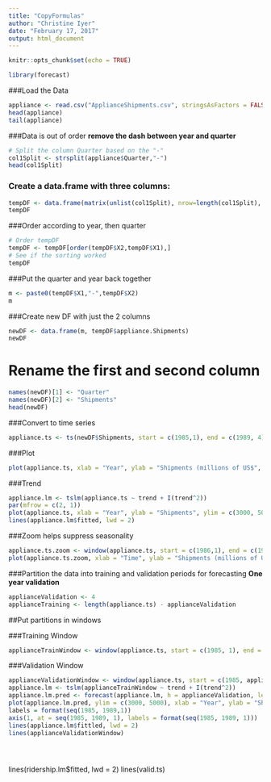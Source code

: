 ```yaml
---
title: "CopyFormulas"
author: "Christine Iyer"
date: "February 17, 2017"
output: html_document
---
```


```r
knitr::opts_chunk$set(echo = TRUE)
```


```r
library(forecast)
```

###Load the Data

```r
appliance <- read.csv("ApplianceShipments.csv", stringsAsFactors = FALSE) 
head(appliance)
tail(appliance)
```


###Data is out of order
**remove the dash between year and quarter**

```r
# Split the column Quarter based on the "-"
col1Split <- strsplit(appliance$Quarter,"-")
head(col1Split)
```

### Create a data.frame with three columns:

```r
tempDF <- data.frame(matrix(unlist(col1Split), nrow=length(col1Split), byrow=T), appliance$Shipments) 
tempDF
```

###Order according to year, then quarter

```r
# Order tempDF 
tempDF <- tempDF[order(tempDF$X2,tempDF$X1),]
# See if the sorting worked
tempDF
```

###Put the quarter and year back together

```r
m <- paste0(tempDF$X1,"-",tempDF$X2)
m
```

###Create new DF with just the 2 columns

```r
newDF <- data.frame(m, tempDF$appliance.Shipments)
newDF
```

# Rename the first and second column

```r
names(newDF)[1] <- "Quarter"
names(newDF)[2] <- "Shipments"
head(newDF)
```

###Convert to time series

```r
appliance.ts <- ts(newDF$Shipments, start = c(1985,1), end = c(1989, 4), freq = 4)
```

###Plot

```r
plot(appliance.ts, xlab = "Year", ylab = "Shipments (millions of US$", ylim = c(3000, 5000), bty = "l")
```

###Trend

```r
appliance.lm <- tslm(appliance.ts ~ trend + I(trend^2))
par(mfrow = c(2, 1))
plot(appliance.ts, xlab = "Year", ylab = "Shipments", ylim = c(3000, 5000), bty = "l") 
lines(appliance.lm$fitted, lwd = 2)
```

###Zoom helps suppress seasonality

```r
appliance.ts.zoom <- window(appliance.ts, start = c(1986,1), end = c(1988, 4))
plot(appliance.ts.zoom, xlab = "Time", ylab = "Shipments (millions of US$", ylim = c(3000, 5000), bty = "l")
```

###Partition the data into training and validation periods for forecasting 
**One year validation**

```r
applianceValidation <- 4
applianceTraining <- length(appliance.ts) - applianceValidation
```

##Put partitions in windows

###Training Window

```r
applianceTrainWindow <- window(appliance.ts, start = c(1985, 1), end = c(1985, applianceTraining))
```

###Validation Window

```r
applianceValidationWindow <- window(appliance.ts, start = c(1985, applianceTraining + 1), end = c(1985, applianceValidation + applianceTraining))
appliance.lm <- tslm(applianceTrainWindow ~ trend + I(trend^2))
appliance.lm.pred <- forecast(appliance.lm, h = applianceValidation, level = 0)
plot(appliance.lm.pred, ylim = c(3000, 5000), xlab = "Year", ylab = "Shipments",bty = "l", xaxt = "n", xlim = c(1985,1989.25), main ="", flty = 2)
labels = format(seq(1985, 1989,1))
axis(1, at = seq(1985, 1989, 1), labels = format(seq(1985, 1989, 1)))
lines(appliance.lm$fittled, lwd = 2)
lines(applianceValidationWindow)
```

```r

```

```r

```

```r

```


 lines(ridership.lm$fitted, lwd = 2) 
lines(valid.ts)



